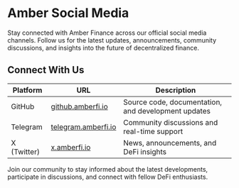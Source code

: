 # Amber Social Media

Stay connected with Amber Finance across our official social media channels. Follow us for the latest updates, announcements, community discussions, and insights into the future of decentralized finance.

## Connect With Us

| Platform | URL | Description |
|----------|-----|-------------|
| GitHub | [github.amberfi.io](https://github.amberfi.io) | Source code, documentation, and development updates |
| Telegram | [telegram.amberfi.io](https://telegram.amberfi.io) | Community discussions and real-time support |
| X (Twitter) | [x.amberfi.io](https://x.amberfi.io) | News, announcements, and DeFi insights |

Join our community to stay informed about the latest developments, participate in discussions, and connect with fellow DeFi enthusiasts.
